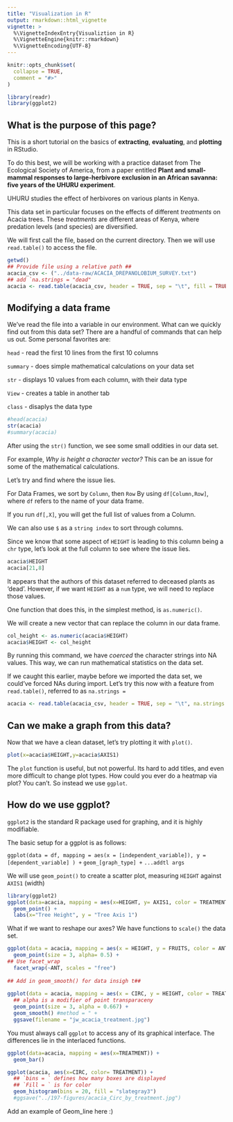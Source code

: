 ```yaml
---
title: "Visualization in R"
output: rmarkdown::html_vignette
vignette: >
  %\VignetteIndexEntry{Visualiztion in R}
  %\VignetteEngine{knitr::rmarkdown}
  %\VignetteEncoding{UTF-8}
---
```


```r
knitr::opts_chunk$set(
  collapse = TRUE,
  comment = "#>"
)
```

```r
library(readr)
library(ggplot2)
```

What is the purpose of this page?
----------------------



This is a short tutorial on the basics of **extracting**, **evaluating**, and **plotting** in RStudio.



To do this best, we will be working with a practice dataset from The Ecological Society of America, from a paper entitled **Plant and small-mammal responses to large-herbivore exclusion in an African savanna: five years of the UHURU experiment**.

UHURU studies the effect of herbivores on various plants in Kenya.

This data set in particular focuses on the effects of different *treatments* on Acacia trees.
These *treatments* are different areas of Kenya, where predation levels (and species) are diversified.


We will first call the file, based on the current directory. Then we will use `read.table()` to access the file. 

``` r
getwd()
## Provide file using a relative path ##
acacia_csv <- ("../data-raw/ACACIA_DREPANOLOBIUM_SURVEY.txt")
## add `na.strings = "dead"
acacia <- read.table(acacia_csv, header = TRUE, sep = "\t", fill = TRUE)
```

Modifying a data frame
-------------------
We've read the file into  a variable in our environment. 
What can we quickly find out from this data set?
There are a handful of commands that can help us out. Some personal favorites are:


 `head` - read the first 10 lines from the first 10 columns
 
 `summary` - does simple mathematical calculations on your data set
 
 `str` - displays 10 values from each column, with their data type
 
 `View` - creates a table in another tab
 
 `class` - disaplys the data type
 
```r
#head(acacia)
str(acacia)
#summary(acacia)
```
After using the `str()` function, we see some small oddities in our data set. 

For example, *Why is height a character vector?* This can be an issue for some of the mathematical calculations. 

Let's try and find where the issue lies.

For Data Frames, we sort by `Column`, then `Row` By using `df[Column,Row]`, where `df` refers to the name of your data frame.

If you run `df[,X]`, you will get the full list of values from a Column.

We can also use `$` as a `string index` to sort through columns.

Since we know that some aspect of `HEIGHT` is leading to this column being a `chr` type, let's look at the full column to see where the issue lies.
```r

acacia$HEIGHT
acacia[21,8]

```
It appears that the authors of this dataset referred to deceased plants as 'dead'. However, if we want `HEIGHT` as a `num` type, we will need to replace those values.

One function that does this, in the simplest method, is `as.numeric()`.

We will create a new vector that can replace the column in our data frame.
``` r
col_height <- as.numeric(acacia$HEIGHT)
acacia$HEIGHT <- col_height
```

By running this command, we have *coerced* the character strings into NA values. This way, we can run mathematical statistics on the data set.

If we caught this earlier, maybe before we imported the data set, we could've forced NAs during import. Let's try this now with a feature from  `read.table()`, referred to as `na.strings = `
``` r
acacia <- read.table(acacia_csv, header = TRUE, sep = "\t", na.strings = "dead")
```


Can we make a graph from this data? 
-----------------------------------

Now that we have a clean dataset, let's try plotting it with `plot()`.
```r
plot(x=acacia$HEIGHT,y=acacia$AXIS1)
```

The `plot` function is useful, but not powerful. Its hard to add titles, and even more difficult to change plot types. How could you ever do a heatmap via plot? You can't. So instead we use `ggplot`.

How do we use ggplot?
----------------------

`ggplot2` is the standard R package used for graphing, and it is highly modifiable.

The basic setup for a ggplot is as follows:

`ggplot(data = df, mapping = aes(x = [independent_variable]), y = [dependent_variable] ) + `
  `geom_[graph_type] + `
  `...addtl args `

We will use `geom_point()` to create a scatter plot, measuring `HEIGHT` against `AXIS1` (width)
```r
library(ggplot2)
ggplot(data=acacia, mapping = aes(x=HEIGHT, y= AXIS1, color = TREATMENT)) +
  geom_point() +
  labs(x="Tree Height", y = "Tree Axis 1")
```

What if we want to reshape our axes? 
We have functions to `scale()` the data set.
```r
ggplot(data = acacia, mapping = aes(x = HEIGHT, y = FRUITS, color = ANT)) +
  geom_point(size = 3, alpha= 0.5) +
## Use facet_wrap 
  facet_wrap(~ANT, scales = "free")
  
## Add in geom_smooth() for data insigh t##
  
ggplot(data = acacia, mapping = aes(x = CIRC, y = HEIGHT, color = TREATMENT)) +
  ## alpha is a modifier of point transparaceny
  geom_point(size = 3, alpha = 0.667) + 
  geom_smooth() #method = " +
  ggsave(filename = "jw_acacia_treatment.jpg")

```
You must always call `ggplot` to access any of its graphical interface. The differences lie in the interlaced functions.

```r
ggplot(data=acacia, mapping = aes(x=TREATMENT)) +
  geom_bar()
```
```r
ggplot(acacia, aes(x=CIRC, color= TREATMENT)) +
  ## `bins = ` defines how many boxes are displayed 
  ## `Fill = ` is for color 
  geom_histogram(bins = 20, fill = "slategray3")
  #ggsave("../197-figures/acacia_Circ_by_treatment.jpg")
```

Add an example of Geom_line here :)
